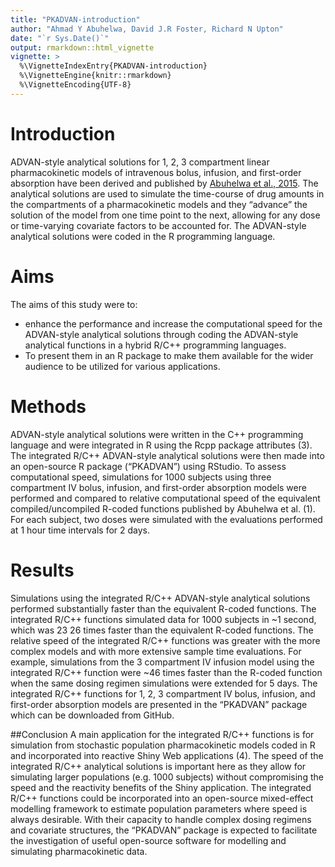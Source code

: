 ```yaml
---
title: "PKADVAN-introduction"
author: "Ahmad Y Abuhelwa, David J.R Foster, Richard N Upton"
date: "`r Sys.Date()`"
output: rmarkdown::html_vignette
vignette: >
  %\VignetteIndexEntry{PKADVAN-introduction}
  %\VignetteEngine{knitr::rmarkdown}
  %\VignetteEncoding{UTF-8}
---
```

# Introduction
  ADVAN-style analytical solutions for 1, 2, 3 compartment linear pharmacokinetic models of intravenous bolus, infusion,
and first-order absorption have been derived and published by [Abuhelwa et al., 2015](http://www.ncbi.nlm.nih.gov/pubmed/25841670). The analytical solutions are used to simulate the time-course of drug amounts in the compartments of a pharmacokinetic models and they “advance” the solution of the model from one time point to the next, allowing for any dose or time-varying covariate factors to be accounted for. The ADVAN-style analytical solutions were coded in the R programming language.

# Aims
The aims of this study were to:

  - enhance the performance and increase the computational speed for the ADVAN-style analytical solutions through coding the
ADVAN-style analytical functions in a hybrid R/C++ programming
languages.
  - To present them in an R package to make them available for the wider audience to be utilized for various
applications.

# Methods
ADVAN-style analytical solutions were written in the C++ programming language and were integrated in R using
the Rcpp package attributes (3). The integrated R/C++ ADVAN-style analytical solutions were then made into an open-source
R package (“PKADVAN”) using RStudio. To assess computational speed, simulations for 1000 subjects using three compartment
IV bolus, infusion, and first-order absorption models were performed and compared to relative computational speed of the
equivalent compiled/uncompiled R-coded functions published by Abuhelwa et al. (1). For each subject, two doses were
simulated with the evaluations performed at 1 hour time intervals for 2 days.

# Results
Simulations using the integrated R/C++ ADVAN-style analytical solutions performed substantially faster than
the equivalent R-coded functions. The integrated R/C++ functions simulated data for 1000 subjects in ~1 second, which was
23 26 times faster than the equivalent R-coded functions. The relative speed of the integrated R/C++ functions was greater
with the more complex models and with more extensive sample time evaluations. For example, simulations from the
3 compartment IV infusion model using the integrated R/C++ function were ~46 times faster than the R-coded function
when the same dosing regimen simulations were extended for 5 days. The integrated R/C++ functions for 1, 2, 3 compartment
IV bolus, infusion, and first-order absorption models are presented in the “PKADVAN” package which can be downloaded
from GitHub.

##Conclusion
A main application for the integrated R/C++ functions is for simulation from stochastic population
pharmacokinetic models coded in R and incorporated into reactive Shiny Web applications (4).
The speed of the integrated R/C++ analytical solutions is important here as they allow for simulating larger
populations (e.g. 1000 subjects) without compromising the speed and the reactivity benefits of the Shiny application.
The integrated R/C++ functions could be incorporated into an open-source mixed-effect modelling framework to estimate
population parameters where speed is always desirable.  With their capacity to handle complex dosing regimens and
covariate structures, the “PKADVAN” package is expected to facilitate the investigation of useful open-source software
for modelling and simulating pharmacokinetic data.
